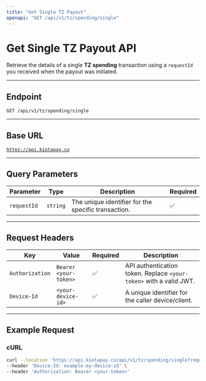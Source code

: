 ```yaml
---
title: "Get Single TZ Payout"
openapi: "GET /api/v1/tz/spending/single"
---
```


# Get Single TZ Payout API

Retrieve the details of a single **TZ spending** transaction using a `requestId` you received when the payout was initiated.

---

## **Endpoint**

`GET /api/v1/tz/spending/single`

---

## **Base URL**

[`https://api.kiotapay.co`](https://api.kiotapay.co)

---

## **Query Parameters**

| Parameter   | Type     | Description                                         | Required |
| ----------- | -------- | --------------------------------------------------- | -------- |
| `requestId` | `string` | The unique identifier for the specific transaction. | ✅       |

---

## **Request Headers**

| Key             | Value                 | Required | Description                                                        |
| --------------- | --------------------- | -------- | ------------------------------------------------------------------ |
| `Authorization` | `Bearer <your-token>` | ✅       | API authentication token. Replace `<your-token>` with a valid JWT. |
| `Device-Id`     | `<your-device-id>`    | ✅       | A unique identifier for the caller device/client.                  |

---

## **Example Request**

### **cURL**

```bash
curl --location 'https://api.kiotapay.co/api/v1/tz/spending/single?requestId=cdd7dcaa-e945-44d2-8219-77543ae91d9b' \
--header 'Device-Id: example-my-device-id' \
--header 'Authorization: Bearer <your-token>'
